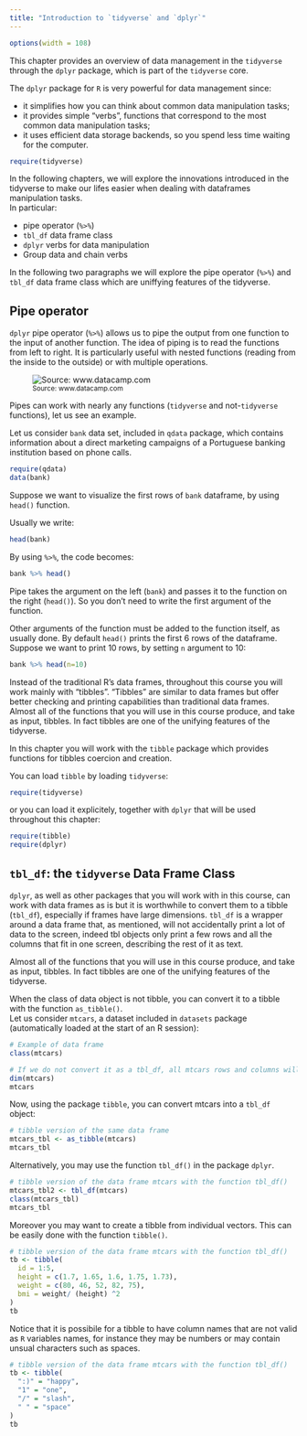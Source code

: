 ```yaml
---
title: "Introduction to `tidyverse` and `dplyr`"
---
```


```r
options(width = 108)
```


This chapter provides an overview of data management in the `tidyverse` through the `dplyr` package, which is part of the `tidyverse` core.

The `dplyr` package for `R` is very powerful for data management since:

* it simplifies how you can think about common data manipulation tasks;
* it provides simple "verbs", functions that correspond to the most common data manipulation tasks;
* it uses efficient data storage backends, so you spend less time waiting for the computer.

```r
require(tidyverse)
```

In the following chapters, we will explore the innovations introduced in the tidyverse to make our lifes easier when dealing with dataframes manipulation tasks.     
In particular:

* pipe operator (`%>%`) 
* `tbl_df` data frame class
* `dplyr` verbs for data manipulation 
* Group data and chain verbs

In the following two paragraphs we will explore the pipe operator (`%>%`) and `tbl_df` data frame class which are uniffying features of the tidyverse.


## Pipe operator  

`dplyr` pipe operator (`%>%`) allows us to pipe the output from one function to the input of another function. The idea of piping is to read the functions from left to right. It is particularly useful with nested functions (reading from the inside to the outside) or with multiple operations.

![<small>Source: www.datacamp.com</small>](./images/pipe.png)

Pipes can work with nearly any functions (`tidyverse` and not-`tidyverse` functions), let us see an example.

Let us consider `bank` data set, included in `qdata` package, which contains information about a direct marketing campaigns of a Portuguese banking institution based on phone calls. 

```r
require(qdata)
data(bank) 
```

Suppose we want to visualize the first rows of `bank` dataframe, by using `head()` function.   

Usually we write:

```r
head(bank)
```

By using `%>%`, the code becomes:

```r
bank %>% head()
```

Pipe takes the argument on the left (`bank`) and passes it to the function on the right (`head()`). So you don't need to write the first argument of the function. 

Other arguments of the function must be added to the function itself, as usually done. By default `head()` prints the first 6 rows of the dataframe. Suppose we want to print 10 rows, by setting `n` argument to 10:

```r
bank %>% head(n=10)
```


Instead of the traditional R's data frames, throughout this course you will work mainly with "tibbles". "Tibbles" are similar to data frames but offer better checking and printing capabilities than traditional data frames. Almost all of the functions that you will use in this course produce, and take as input, tibbles. In fact tibbles are one of the unifying features of the tidyverse. 

In this chapter you will work with the `tibble` package which provides functions for tibbles coercion and creation.

You can load `tibble` by loading `tidyverse`:

```r
require(tidyverse)
```

or you can load it explicitely, together with `dplyr` that will be used throughout this chapter:

```r
require(tibble)
require(dplyr)
```


## `tbl_df`: the `tidyverse` Data Frame Class

`dplyr`, as well as other packages that you will work with in this course, can work with data frames as is but it is worthwhile to convert them to a tibble (`tbl_df`), especially if frames have large dimensions. `tbl_df` is a wrapper around a data frame that, as mentioned, will not accidentally print a lot of data to the screen, indeed tbl objects only print a few rows and all the columns that fit in one screen, describing the rest of it as text.

Almost all of the functions that you will use in this course produce, and take as input, tibbles. In fact tibbles are one of the unifying features of the tidyverse. 


When the class of data object is not tibble, you can convert it to a tibble with the function `as_tibble()`.  
Let us consider `mtcars`, a dataset included in `datasets` package (automatically loaded at the start of an R session): 

```r
# Example of data frame
class(mtcars)

# If we do not convert it as a tbl_df, all mtcars rows and columns will be printed when calling mtcars 
dim(mtcars)
mtcars
```

Now, using the package `tibble`, you can convert mtcars into a `tbl_df` object:

```r
# tibble version of the same data frame 
mtcars_tbl <- as_tibble(mtcars)
mtcars_tbl
```

Alternatively, you may use the function `tbl_df()`  in the package `dplyr`.

```r
# tibble version of the data frame mtcars with the function tbl_df()
mtcars_tbl2 <- tbl_df(mtcars)
class(mtcars_tbl)
mtcars_tbl
```

Moreover you may want to create a tibble from individual vectors. This can be easily done with the function `tibble()`.

```r
# tibble version of the data frame mtcars with the function tbl_df()
tb <- tibble(
  id = 1:5,
  height = c(1.7, 1.65, 1.6, 1.75, 1.73),
  weight = c(80, 46, 52, 82, 75),
  bmi = weight/ (height) ^2
)
tb
```

Notice that it is possibile for a tibble to have column names that are not valid as `R` variables names, for instance they may be numbers or may contain unsual characters such as spaces.

```r
# tibble version of the data frame mtcars with the function tbl_df()
tb <- tibble(
  ":)" = "happy",
  "1" = "one",
  "/" = "slash",
  " " = "space"
)
tb
```
